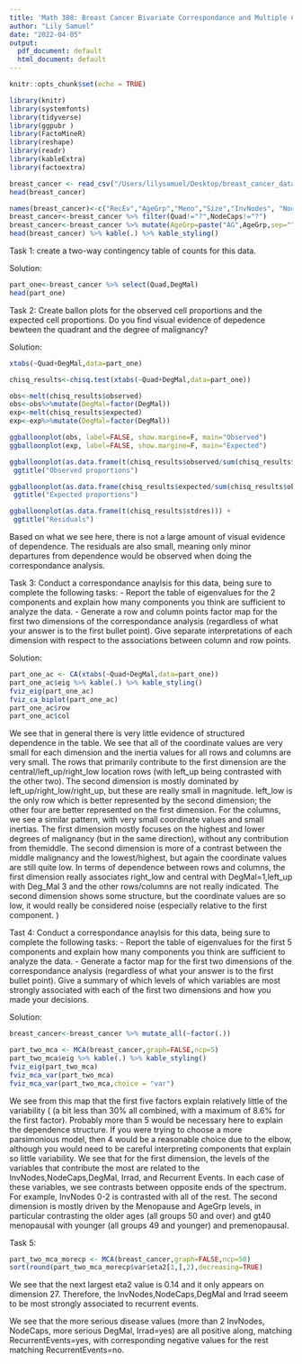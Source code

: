```yaml
---
title: 'Math 308: Breast Cancer Bivariate Correspondance and Multiple Correspondance Analysis'
author: "Lily Samuel"
date: "2022-04-05"
output:
  pdf_document: default
  html_document: default
---
```


```r
knitr::opts_chunk$set(echo = TRUE)
```

```r
library(knitr)
library(systemfonts)
library(tidyverse)
library(ggpubr )
library(FactoMineR)
library(reshape)
library(readr)
library(kableExtra)
library(factoextra)

breast_cancer <- read_csv("/Users/lilysamuel/Desktop/breast_cancer_data.csv")
head(breast_cancer)

names(breast_cancer)<-c("RecEv","AgeGrp","Meno","Size","InvNodes", "NodeCaps","DegMal","Side","Quad","Irrad")
breast_cancer<-breast_cancer %>% filter(Quad!="?",NodeCaps!="?")
breast_cancer<-breast_cancer %>% mutate(AgeGrp=paste("AG",AgeGrp,sep=""),InvNodes=paste("IN",InvNodes,sep=""))
head(breast_cancer) %>% kable(.) %>% kable_styling()
```
Task 1: 
create a two-way contingency table of counts for this data.

Solution:
```r
part_one<-breast_cancer %>% select(Quad,DegMal)
head(part_one)
```

Task 2:
Create ballon plots for the observed cell proportions and the expected cell proportions. Do
you find visual evidence of depedence bewteen the quadrant and the degree of malignancy? 

Solution:
```r
xtabs(~Quad+DegMal,data=part_one)
```

```r
chisq_results<-chisq.test(xtabs(~Quad+DegMal,data=part_one))

obs<-melt(chisq_results$observed)
obs<-obs%>%mutate(DegMal=factor(DegMal))
exp<-melt(chisq_results$expected)
exp<-exp%>%mutate(DegMal=factor(DegMal))

ggballoonplot(obs, label=FALSE, show.margine=F, main="Observed")
ggballoonplot(exp, label=FALSE, show.margine=F, main="Expected")

ggballoonplot(as.data.frame(t(chisq_results$observed/sum(chisq_results$observed)))) +
 ggtitle("Observed proportions")

ggballoonplot(as.data.frame(chisq_results$expected/sum(chisq_results$observed))) +
 ggtitle("Expected proportions")

ggballoonplot(as.data.frame(t(chisq_results$stdres))) +
 ggtitle("Residuals")
```
Based on what we see here, there is not a large amount of visual evidence of dependence. 
The residuals are also small, meaning only minor departures from dependence 
would be observed when doing the correspondance analysis.

Task 3:
Conduct a correspondance anaylsis for this data, being sure to complete the following
tasks:
  - Report the table of eigenvalues for the 2 components and explain how many components you
      think are sufficient to analyze the data.
  - Generate a row and column points factor map for the first two dimensions of the correspondance
      analysis (regardless of what your answer is to the first bullet point). Give separate interpretations
      of each dimension with respect to the associations between column and row points.

Solution:

```r
part_one_ac <- CA(xtabs(~Quad+DegMal,data=part_one))
part_one_ac$eig %>% kable(.) %>% kable_styling()
fviz_eig(part_one_ac)
fviz_ca_biplot(part_one_ac)
part_one_ac$row
part_one_ac$col
```
We see that in general there is very little evidence of structured dependence in the table. We see that all of the
coordinate values are very small for each dimension and the inertia values for all rows and columns are very
small. The rows that primarily contribute to the first dimension are the central/left_up/right_low location rows
(with left_up being contrasted with the other two). The second dimension is mostly dominated by
left_up/right_low/right_up, but these are really small in magnitude. left_low is the only row which is better
represented by the second dimension; the other four are better represented on the first dimension.
For the columns, we see a similar pattern, with very small coordinate values and small inertias. The first
dimension mostly focuses on the highest and lower degrees of malignancy (but in the same direction), without
any contribution from themiddle. The second dimension is more of a contrast between the middle malignancy
and the lowest/highest, but again the coordinate values are still quite low.
In terms of dependence between rows and columns, the first dimension really associates right_low and central
with DegMal=1,left_up with Deg_Mal 3 and the other rows/columns are not really indicated. The second
dimension shows some structure, but the coordinate values are so low, it would really be considered noise
(especially relative to the first component. )

Tast 4:
Conduct a correspondance anaylsis for this data, being sure to complete the following
tasks:
    - Report the table of eigenvalues for the first 5 components and explain how many components
      you think are sufficient to analyze the data.
    - Generate a factor map for the first two dimensions of the correspondance analysis (regardless of
        what your answer is to the first bullet point). Give a summary of which levels of which variables
        are most strongly associated with each of the first two dimensions and how you made your decisions.

Solution:

```r
breast_cancer<-breast_cancer %>% mutate_all(~factor(.))
```

```r
part_two_mca <- MCA(breast_cancer,graph=FALSE,ncp=5)
part_two_mca$eig %>% kable(.) %>% kable_styling()
fviz_eig(part_two_mca)
fviz_mca_var(part_two_mca)
fviz_mca_var(part_two_mca,choice = "var")
```
We see from this map that the first five factors explain relatively little of the variability ( (a bit less than 30% all
combined, with a maximum of 8.6% for the first factor). Probably more than 5 would be necessary here to
explain the dependence structure. If you were trying to choose a more parsimonious model, then 4 would be a
reasonable choice due to the elbow, although you would need to be careful interpreting components that
explain so little variability.
We see that for the first dimension, the levels of the variables that contribute the most are related to the
InvNodes,NodeCaps,DegMal, Irrad, and Recurrent Events. In each case of these variables, we see contrasts
between opposite ends of the spectrum. For example, InvNodes 0-2 is contrasted with all of the rest. The
second dimension is mostly driven by the Menopause and AgeGrp levels, in particular contrasting the older
ages (all groups 50 and over) and gt40 menopausal with younger (all groups 49 and younger) and
premenopausal.

Task 5:

```r
part_two_mca_morecp <- MCA(breast_cancer,graph=FALSE,ncp=50)
sort(round(part_two_mca_morecp$var$eta2[1,],2),decreasing=TRUE)
```

We see that the next largest eta2 value is 0.14 and it only appears on dimension 27. Therefore, the InvNodes,NodeCaps,DegMal and Irrad seeem to be most strongly associated to recurrent events. 

We see that the more serious disease values (more than 2 InvNodes, NodeCaps, more serious DegMal, Irrad=yes) are all positive along, matching RecurrentEvents=yes, with corresponding negative values for the rest matching RecurrentEvents=no.









